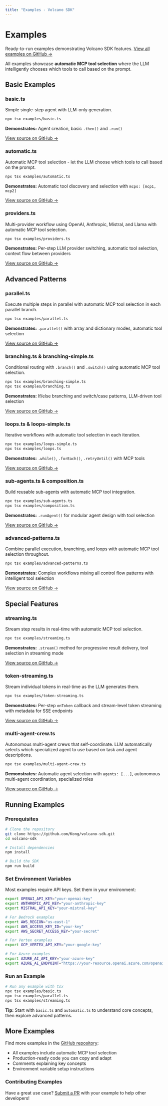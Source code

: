 ```yaml
---
title: "Examples - Volcano SDK"
---
```


# Examples

Ready-to-run examples demonstrating Volcano SDK features. [View all examples on GitHub →](https://github.com/Kong/volcano-sdk/tree/main/examples)

All examples showcase **automatic MCP tool selection** where the LLM intelligently chooses which tools to call based on the prompt.

## Basic Examples

### basic.ts

Simple single-step agent with LLM-only generation.

```bash
npx tsx examples/basic.ts
```

**Demonstrates:** Agent creation, basic `.then()` and `.run()`

[View source on GitHub →](https://github.com/Kong/volcano-sdk/blob/main/examples/basic.ts)

### automatic.ts

Automatic MCP tool selection - let the LLM choose which tools to call based on the prompt.

```bash
npx tsx examples/automatic.ts
```

**Demonstrates:** Automatic tool discovery and selection with `mcps: [mcp1, mcp2]`

[View source on GitHub →](https://github.com/Kong/volcano-sdk/blob/main/examples/automatic.ts)

### providers.ts

Multi-provider workflow using OpenAI, Anthropic, Mistral, and Llama with automatic MCP tool selection.

```bash
npx tsx examples/providers.ts
```

**Demonstrates:** Per-step LLM provider switching, automatic tool selection, context flow between providers

[View source on GitHub →](https://github.com/Kong/volcano-sdk/blob/main/examples/providers.ts)

## Advanced Patterns

### parallel.ts

Execute multiple steps in parallel with automatic MCP tool selection in each parallel branch.

```bash
npx tsx examples/parallel.ts
```

**Demonstrates:** `.parallel()` with array and dictionary modes, automatic tool selection

[View source on GitHub →](https://github.com/Kong/volcano-sdk/blob/main/examples/parallel.ts)

### branching.ts & branching-simple.ts

Conditional routing with `.branch()` and `.switch()` using automatic MCP tool selection.

```bash
npx tsx examples/branching-simple.ts
npx tsx examples/branching.ts
```

**Demonstrates:** If/else branching and switch/case patterns, LLM-driven tool selection

[View source on GitHub →](https://github.com/Kong/volcano-sdk/blob/main/examples/branching.ts)

### loops.ts & loops-simple.ts

Iterative workflows with automatic tool selection in each iteration.

```bash
npx tsx examples/loops-simple.ts
npx tsx examples/loops.ts
```

**Demonstrates:** `.while()`, `.forEach()`, `.retryUntil()` with MCP tools

[View source on GitHub →](https://github.com/Kong/volcano-sdk/blob/main/examples/loops.ts)

### sub-agents.ts & composition.ts

Build reusable sub-agents with automatic MCP tool integration.

```bash
npx tsx examples/sub-agents.ts
npx tsx examples/composition.ts
```

**Demonstrates:** `.runAgent()` for modular agent design with tool selection

[View source on GitHub →](https://github.com/Kong/volcano-sdk/blob/main/examples/sub-agents.ts)

### advanced-patterns.ts

Combine parallel execution, branching, and loops with automatic MCP tool selection throughout.

```bash
npx tsx examples/advanced-patterns.ts
```

**Demonstrates:** Complex workflows mixing all control flow patterns with intelligent tool selection

[View source on GitHub →](https://github.com/Kong/volcano-sdk/blob/main/examples/advanced-patterns.ts)

## Special Features

### streaming.ts

Stream step results in real-time with automatic MCP tool selection.

```bash
npx tsx examples/streaming.ts
```

**Demonstrates:** `.stream()` method for progressive result delivery, tool selection in streaming mode

[View source on GitHub →](https://github.com/Kong/volcano-sdk/blob/main/examples/streaming.ts)

### token-streaming.ts

Stream individual tokens in real-time as the LLM generates them.

```bash
npx tsx examples/token-streaming.ts
```

**Demonstrates:** Per-step `onToken` callback and stream-level token streaming with metadata for SSE endpoints

[View source on GitHub →](https://github.com/Kong/volcano-sdk/blob/main/examples/token-streaming.ts)

### multi-agent-crew.ts

Autonomous multi-agent crews that self-coordinate. LLM automatically selects which specialized agent to use based on task and agent descriptions.

```bash
npx tsx examples/multi-agent-crew.ts
```

**Demonstrates:** Automatic agent selection with `agents: [...]`, autonomous multi-agent coordination, specialized roles

[View source on GitHub →](https://github.com/Kong/volcano-sdk/blob/main/examples/multi-agent-crew.ts)

## Running Examples

### Prerequisites

```bash
# Clone the repository
git clone https://github.com/Kong/volcano-sdk.git
cd volcano-sdk

# Install dependencies
npm install

# Build the SDK
npm run build
```

### Set Environment Variables

Most examples require API keys. Set them in your environment:

```bash
export OPENAI_API_KEY="your-openai-key"
export ANTHROPIC_API_KEY="your-anthropic-key"
export MISTRAL_API_KEY="your-mistral-key"

# For Bedrock examples
export AWS_REGION="us-east-1"
export AWS_ACCESS_KEY_ID="your-key"
export AWS_SECRET_ACCESS_KEY="your-secret"

# For Vertex examples
export GCP_VERTEX_API_KEY="your-google-key"

# For Azure examples
export AZURE_AI_API_KEY="your-azure-key"
export AZURE_AI_ENDPOINT="https://your-resource.openai.azure.com/openai/responses"
```

### Run an Example

```bash
# Run any example with tsx
npx tsx examples/basic.ts
npx tsx examples/parallel.ts
npx tsx examples/streaming.ts
```

**Tip:** Start with `basic.ts` and `automatic.ts` to understand core concepts, then explore advanced patterns.

## More Examples

Find more examples in the [GitHub repository](https://github.com/Kong/volcano-sdk/tree/main/examples):

- All examples include automatic MCP tool selection
- Production-ready code you can copy and adapt
- Comments explaining key concepts
- Environment variable setup instructions

### Contributing Examples

Have a great use case? [Submit a PR](https://github.com/Kong/volcano-sdk/pulls) with your example to help other developers!
